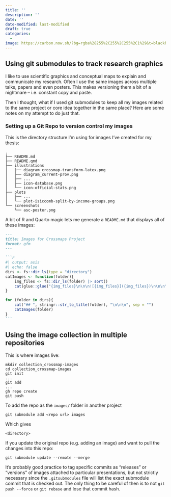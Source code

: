 ```yaml
---
title: ''
description: ''
date: ''
date-modified: last-modified
draft: true
categories:
  -
image: https://carbon.now.sh/?bg=rgba%28255%2C255%2C255%2C1%29&t=blackboard&wt=none&l=r&width=320&ds=false&dsyoff=20px&dsblur=68px&wc=true&wa=false&pv=69px&ph=55px&ln=false&fl=1&fm=Hack&fs=14px&lh=133%25&si=false&es=2x&wm=false&code=library%28pander%29%250Amy_table%2520%257C%253E%250A%2520%2520pander%253A%253Apander%28%29
---
```


## Using git submodules to track research graphics

I like to use scientific graphics and conceptual maps to explain and communicate my research. Often I use the same images across multiple talks, papers and even posters. This makes versioning them a bit of a nightmare -- i.e. constant copy and paste.

Then I thought, what if I used git submodules to keep all my images related to the same project or core idea together in the same place? Here are some notes on my attempt to do just that.

### Setting up a Git Repo to version control my images

This is the directory structure I'm using for images I've created for my thesis:
```
.
├── README.md
├── README.qmd
├── illustrations
│   ├── diagram_crossmap-transform-latex.png
│   ├── diagram_current-prov.png
│   ├── ...
│   ├── icon-database.png
│   └── icon-official-stats.png
├── plots
│   ├── ...
│   └── plot-isiccomb-split-by-income-groups.png
└── screenshots
    └── asc-poster.png
```

A bit of R and Quarto magic lets me generate a `README.md` that displays all of these images:

````.md
---
title: Images for Crossmaps Project
format: gfm
---

```r
#| output: asis
#| echo: false
dirs <- fs::dir_ls(type = "directory")
catImages <- function(folder){
    img_files <- fs::dir_ls(folder) |> sort()
    cat(glue::glue("{img_files}\n\n\n![{img_files}]({img_files})\n\n\n"))
}

for (folder in dirs){
    cat("## ", stringr::str_to_title(folder), "\n\n\n", sep = "")
    catImages(folder)
}
```
````

## Using the image collection in multiple repositories

This is where images live:
```
mkdir collection_crossmap-images
cd collection_crossmap-images
git init
...
git add
...
gh repo create
git push
```

To add the repo as the `images/` folder in another project
```
git submodule add <repo url> images
```

Which gives
```
<directory>
```

If you update the original repo (e.g. adding an image) and want to pull the changes into this repo:

```
git submodule update --remote --merge
```

It's probably good practice to tag specific commits as "releases" or "versions" of images attached to particular presentations, but not strictly necessary since the `.gitsubmodules` file will list the exact submodule commit that is checked out. The only thing to be careful of then is to not `git push --force` or `git rebase` and lose that commit hash.
